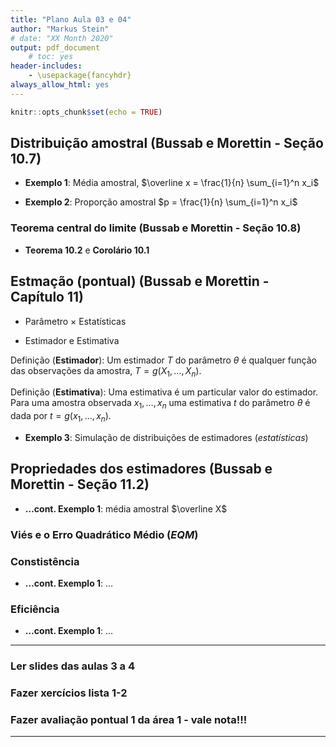 ```yaml
---
title: "Plano Aula 03 e 04"
author: "Markus Stein"
# date: "XX Month 2020"
output: pdf_document
    # toc: yes
header-includes:
    - \usepackage{fancyhdr}
always_allow_html: yes
---
```

\addtolength{\headheight}{1.0cm} 
\pagestyle{fancyplain} 
\lhead{\includegraphics[height=1.5cm]{LogoIME.png}}
\rhead{\includegraphics[height=1.5cm]{images.jpeg}}
\chead{UNIVERSIDADE FEDERAL DO RIO GRANDE DO SUL \\
INSTITUTO DE MATEMÁTICA E ESTATÍSTICA \\
DEPARTAMENTO DE ESTATÍSTICA \\
\vspace{0.3cm}
MAT02215 - Estatística Geral 2 - 2021/1
}
\renewcommand{\headrulewidth}{0pt} 


```r
knitr::opts_chunk$set(echo = TRUE)
```

## Distribuição amostral (Bussab e Morettin - Seção 10.7)

* **Exemplo 1**: Média amostral, $\overline x = \frac{1}{n} \sum_{i=1}^n x_i$

* **Exemplo 2**: Proporção amostral $p = \frac{1}{n} \sum_{i=1}^n x_i$ 

### Teorema central do limite (Bussab e Morettin - Seção 10.8)

* **Teorema 10.2** e **Corolário 10.1**  

## Estmação (pontual) (Bussab e Morettin - Capítulo 11)

* Parâmetro $\times$ Estatísticas

* Estimador e Estimativa

Definição (**Estimador**): Um estimador $T$ do parâmetro $\theta$ é qualquer função das observações da amostra, $T=g(X_1, \ldots, X_n)$.  

Definição (**Estimativa**): Uma estimativa é um particular valor do estimador. Para uma amostra observada $x_1, \ldots, x_n$ uma estimativa $t$ do parâmetro $\theta$ é dada por $t=g(x_1, \ldots, x_n)$.  

\vspace{0.5cm}

* **Exemplo 3**: Simulação de distribuições de estimadores (*estatísticas*)

\vspace{0.5cm}

## Propriedades dos estimadores (Bussab e Morettin - Seção 11.2)

* **...cont. Exemplo 1**: média amostral $\overline X$

### **Viés** e o Erro Quadrático Médio ($EQM$)

### **Constistência** 
* **...cont. Exemplo 1**: ...

### **Eficiência**
* **...cont. Exemplo 1**: ... 


\vspace{0.5cm}

***
### Ler slides das aulas 3 a 4
### Fazer xercícios lista 1-2
### Fazer avaliação pontual 1 da área 1 - vale nota!!!
***


<!-- propriedades dos estimadores -->
